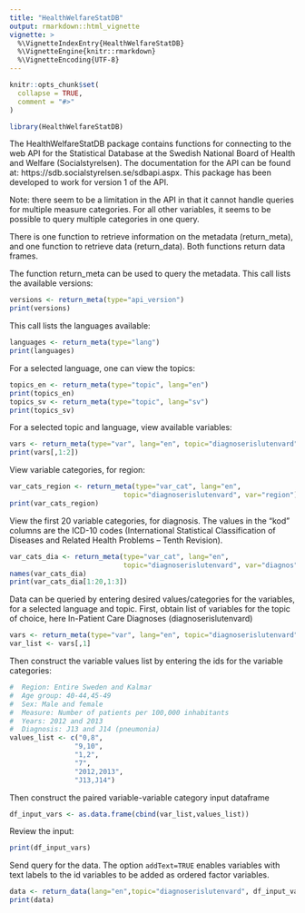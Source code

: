 ```yaml
---
title: "HealthWelfareStatDB"
output: rmarkdown::html_vignette
vignette: >
  %\VignetteIndexEntry{HealthWelfareStatDB}
  %\VignetteEngine{knitr::rmarkdown}
  %\VignetteEncoding{UTF-8}
---
```


```r
knitr::opts_chunk$set(
  collapse = TRUE,
  comment = "#>"
)
```

```r
library(HealthWelfareStatDB)
```

The HealthWelfareStatDB package contains functions for connecting to the web API 
for the Statistical Database at the Swedish National Board of Health and Welfare
(Socialstyrelsen). The documentation for the API can be found 
at: https://sdb.socialstyrelsen.se/sdbapi.aspx. This package has been developed 
to work for version 1 of the API. 

Note: there seem to be a limitation in the API in that it cannot handle
queries for multiple measure categories. For all other variables, it seems to
be possible to query multiple categories in one query.

There is one function to retrieve information on the metadata (return_meta), 
and one function to retrieve data (return_data). Both functions return data
frames.

The function return_meta can be used to query the metadata. This call lists 
the available versions:
```r
versions <- return_meta(type="api_version")
print(versions)

```

This call lists the languages available:
```r
languages <- return_meta(type="lang")
print(languages)

```

For a selected language, one can view the topics:
```r
topics_en <- return_meta(type="topic", lang="en")
print(topics_en)
topics_sv <- return_meta(type="topic", lang="sv")
print(topics_sv)
```

For a selected topic and language, view available variables:
```r
vars <- return_meta(type="var", lang="en", topic="diagnoserislutenvard")
print(vars[,1:2])

```

View variable categories, for region:
```r
var_cats_region <- return_meta(type="var_cat", lang="en", 
                            topic="diagnoserislutenvard", var="region")
print(var_cats_region)

```

View the first 20 variable categories, for diagnosis. The values in the "kod" 
columns are the ICD-10 codes (International Statistical Classification of 
Diseases and Related Health Problems – Tenth Revision).
```r
var_cats_dia <- return_meta(type="var_cat", lang="en", 
                            topic="diagnoserislutenvard", var="diagnos")
names(var_cats_dia)
print(var_cats_dia[1:20,1:3])

```
Data can be queried by entering desired values/categories for the variables, for
a selected language and topic. First, obtain list of variables for the topic of 
choice, here In-Patient Care Diagnoses (diagnoserislutenvard)
```r
vars <- return_meta(type="var", lang="en", topic="diagnoserislutenvard")
var_list <- vars[,1]

```

Then construct the variable values list by entering the ids for the variable categories:
```r
#  Region: Entire Sweden and Kalmar
#  Age group: 40-44,45-49
#  Sex: Male and female
#  Measure: Number of patients per 100,000 inhabitants
#  Years: 2012 and 2013
#  Diagnosis: J13 and J14 (pneumonia)
values_list <- c("0,8",
                "9,10",
                "1,2",
                "7",
                "2012,2013",
                "J13,J14")
```

Then construct the paired variable-variable category input dataframe

```r
df_input_vars <- as.data.frame(cbind(var_list,values_list))

```

Review the input:
```r
print(df_input_vars)

```

Send query for the data. The option ```addText=TRUE ``` enables variables with 
text labels to the id variables to be added as ordered factor variables. 
```r
data <- return_data(lang="en",topic="diagnoserislutenvard", df_input_vars, addText=TRUE)
print(data)
```




